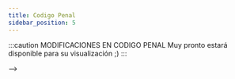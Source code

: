 ```yaml
---
title: Codigo Penal
sidebar_position: 5
---
```

:::caution MODIFICACIONES EN CODIGO PENAL
Muy pronto estará disponible para su visualización ;)
:::
<!--
# Código Penal Federal Del Estado De San Andreas
## Titulo Preliminar
### CAPÍTULO I - DE LAS GARANTÍAS PENALES Y DE LA APLICACIÓN DE LA LEY PENAL

El Código Penal define los delitos y faltas que constituyen los presupuestos de la aplicación de la forma suprema que
puede revestir el poder coactivo del Estado: la pena criminal. El Código Penal ha de tutelar los valores y principios básicos de convivencia social. Cuando esos valores y principios cambian, debe también cambiar.

#### Artículo 1

Son delitos las acciones y omisiones dolosas o imprudentes penadas por la ley.

#### Artículo 2

Las penas que pueden imponerse con arreglo a este Código, bien con carácter principal o accesorias, son privativas de libertad, de muerte, de otros derechos y multa.

#### Artículo 3

La cadena perpetua o pena de muerte es considerada la máxima pena capital y será aplicada como última instancia cuando todas las anteriores no hayan dado resultado positivo para la reinserción y/o reintegración del reo.

### CAPÍTULO II – DE LAS CAUSAS QUE EXIMEN DE LA RESPONSABILIDAD CRIMINAL

#### Artículo 4

Los menores de dieciocho años no serán responsables criminalmente con arreglo a este Código.

#### Artículo 5

Están exentos de responsabilidad criminal:

- **Artículo 5.1.** El que, al tiempo de cometer la infracción penal, a causa de cualquier anomalía o alteración
psíquica, no pueda comprender la ilicitud del hecho o actuar conforme a esa comprensión. El trastorno mental
transitorio no eximirá de pena cuando hubiese sido provocado por el sujeto con el propósito de cometer el delito o hubiera previsto o debido prever su comisión.

- **Artículo 5.2.** El que al tiempo de cometer la infracción penal se halle en estado de intoxicación plena por el
consumo de bebidas alcohólicas, drogas tóxicas, estupefacientes, sustancias psicotrópicas u otras que
produzcan efectos análogos, siempre que no haya sido buscado con el propósito de cometerla o no se hubiese
previsto o debido prever su comisión, o se halle bajo la influencia de un síndrome de abstinencia, a causa de
su dependencia de tales sustancias, que le impida comprender la ilicitud del hecho o actuar conforme a esa
comprensión.
- **Artículo 5.3.** El que obre en defensa de la persona o derechos propios o ajenos, siempre que sea una agresión ilegítima, haya una necesidad racional del medio empleado para impedirla o repelerla y falta de provocación suficiente por parte del defensor.
- **Artículo 5.4.** El que, en estado de necesidad, para evitar un mal propio o ajeno lesione un bien jurídico de otra persona o infrinja un deber, siempre que el mal causado no sea mayor que el que se trate de evitar, que la situación no haya sido provocada intencionadamente por el sujeto o que el necesitado no tenga, por su oficio o cargo, obligación de sacrificarse.
- **Artículo 5.5.** El que obre impulsado por miedo insuperable o en cumplimiento de un deber o en el ejercicio legítimo de un derecho, oficio o cargo.

### CAPÍTULO III – DE LAS CIRCUNSTANCIAS QUE ATENÚAN LA RESPONSABILIDAD CRIMINAL

#### Artículo 6

Son circunstancias atenuantes:

- **Artículo 6.1.** Las causas expresadas en el capítulo anterior, cuando no concurrieren todos los requisitos necesarios para eximir de responsabilidad en sus respectivos casos.
- **Artículo 6.2.** La de actuar el culpable a causa de su grave adicción a las sustancias mencionadas en el artículo 5.2.
- **Artículo 6.3.** La de obrar por causas o estímulos tan poderosos que hayan producido arrebato, obcecación u otro estado pasional de entidad semejante.
- **Artículo 6.4.** La de haber procedido el culpable, antes de conocer que el procedimiento judicial se dirige contra él, a confesar la infracción a las autoridades.
- **Artículo 6.5.** La de reparar, de forma eficaz, el daño causado a la víctima antes del juicio.
- **Artículo 6.6.** La de poner en conocimiento propio o ajeno, antes de conocer que el procedimiento judicial se dirige contra él, la perpetración de un delito o falta a fin de evitar su ulterior desarrollo.

### CAPÍTULO IV – DE LAS CIRCUNSTANCIAS AGRAVANTES

#### Artículo 7

Son circunstancias agravantes:

- **Artículo 7.1.** La de obrar con alevosía.
- **Artículo 7.2.** La de abusar de superioridad.
- **Artículo 7.3.** La de obrar mediante precio, recompensa o promesa.
- **Artículo 7.4.** La de premeditación.
- **Artículo 7.5.** La de reincidencia.
- **Artículo 7.6.** La de actuar por motivos racistas, xenófobos, discriminatorios, de odio, religiosos, políticos o de otra índole que vulneren los derechos fundamentales y las libertades públicas reconocidas en la Constitución y en los tratados internacionales ratificados.
- **Artículo 7.7.** La de cometer el delito para asegurar los resultados de otros delitos.
- **Artículo 7.8.** La de actuar con abuso de confianza.
- **Artículo 7.9.** La de actuar en grupo.

### CAPÍTULO V – DE LA PENA

#### Artículo 8

La pena es la privación o restricción de bienes jurídicos que puede imponerse por la comisión de un delito o falta. La pena tiene como finalidad la prevención, la retribución, la reinserción y la reeducación del reo.

#### Artículo 9

Las penas privativas de libertad se clasifican en leves, menos graves, graves y muy graves.

#### Artículo 10

Las penas privativas de libertad leves y menos graves se cumplirán en establecimientos abiertos, semiabiertos o en régimen de libertad vigilada, en la medida de lo posible.

#### Artículo 11

Las penas privativas de libertad graves se cumplirán en establecimientos cerrados y de máxima seguridad.

#### Artículo 12

Las penas privativas de libertad muy graves se cumplirán en establecimientos de máxima seguridad.

#### Artículo 13

Las penas de muerte se cumplirán mediante la administración de inyección letal.

#### Artículo 14

La pena de cadena perpetua se cumplirá en establecimientos de máxima seguridad con la posibilidad de revisión de condena cada 25 años.

#### Artículo 15

Las penas de privación de otros derechos se cumplirán de acuerdo con la naturaleza de los mismos y las circunstancias del reo.

#### Artículo 16

Las multas se impondrán en cuantía proporcional a la gravedad del hecho punible, atendiendo a las circunstancias personales y económicas del reo.

### CAPÍTULO VI – DE LAS MEDIDAS DE SEGURIDAD

#### Artículo 17

Las medidas de seguridad se aplicarán a aquellos inimputables o semiimputables que hayan cometido hechos que, de serlo, serían considerados delitos o faltas.

#### Artículo 18

Las medidas de seguridad pueden ser de internamiento, de libertad vigilada, de tratamiento ambulatorio, de hospitalización o de otras índoles que la autoridad estime pertinentes.

#### Artículo 19

La aplicación de medidas de seguridad se realizará a través de los medios y establecimientos apropiados para procurar la rehabilitación y reinserción social del sujeto.

## TÍTULO I – DE LOS DELITOS

### CAPÍTULO I – DE LOS DELITOS CONTRA LA VIDA

#### Artículo 20

El que matare a otro será castigado con pena de muerte o cadena perpetua, según la gravedad del caso.

#### Artículo 21

El que causare lesiones graves a otro será castigado con pena privativa de libertad grave.

#### Artículo 22

El que causare lesiones leves a otro será castigado con pena privativa de libertad leve.

### CAPÍTULO II – DE LOS DELITOS CONTRA LA LIBERTAD

#### Artículo 23

El que privare de libertad a otro será castigado con pena privativa de libertad grave.

#### Artículo 24

El que amenazare o coaccionare a otro para que haga, deje de hacer o tolere algo, será castigado con pena privativa de libertad grave.

#### Artículo 25

El que, sin estar autorizado, penetrare o permaneciere en el domicilio de otro, será castigado con pena privativa de libertad leve.

#### Artículo 26

El que traficare con personas, sometiéndolas a esclavitud o a prácticas análogas, será castigado con pena privativa de libertad muy grave.

### CAPÍTULO III – DE LOS DELITOS CONTRA LA INTEGRIDAD FÍSICA Y MORAL

#### Artículo 27

El que infligiere a otro tratos inhumanos, degradantes o vejatorios será castigado con pena privativa de libertad grave.

#### Artículo 28

El que causare daños materiales a otro será castigado con pena privativa de libertad leve o multa, según la gravedad del caso.

#### Artículo 29

El que difamare o calumniare a otro será castigado con pena privativa de libertad leve o multa, según la gravedad del caso.

### CAPÍTULO IV – DE LOS DELITOS CONTRA LA LIBERTAD SEXUAL

#### Artículo 30

El que atentare contra la libertad sexual de otro, será castigado con pena privativa de libertad grave.

#### Artículo 31

El que realizare actos de exhibicionismo obsceno en lugares públicos, será castigado con pena privativa de libertad leve o multa, según la gravedad del caso.

#### Artículo 32

El que indujere, promoviere, favoreciere o facilitare la prostitución de otra persona, será castigado con pena privativa de libertad grave.

### CAPÍTULO V – DE LOS DELITOS CONTRA LA INTEGRIDAD Y EL DESARROLLO DE LA PERSONALIDAD

#### Artículo 33

El que indujere a otro al consumo de drogas tóxicas, estupefacientes o sustancias psicotrópicas, será castigado con pena privativa de libertad grave.

#### Artículo 34


<!-- ## TÍTULO II – DISPOSICIONES FINALES -->
<!-- ### Disposición adicional primera. Impago de multas.
Se establece la cantidad de 120.000 $ como límite acumulativo en multas. En caso de alcanzar esa cifra, el reo tendrá
48 h. para proceder al pago total de dicha cantidad, de lo contrario será penado con cadena perpetua revisable. -->
<!-- ### Disposición adicional segunda. Cumplimiento de condenas.
Se establece la cantidad de 1 a 29 meses para el cumplimiento de condenas en los calabozos de Comisaría y de 30
meses en adelante en la Prisión Federal. -->
<!-- ### Disposición adicional tercera. Motivos atenuantes y agravantes.
Queda a criterio del mando en servicio el tiempo de reducción o ampliación de condenas en base a los motivos
expuestos en los artículos reflejados en los Capítulos II, III y IV. -->
<!-- ### Disposición adicional cuarta. Delitos de atracos a establecimientos y redadas a puntos de droga.
Como aclaración, se expone que los delitos tipificados de los artículos 49, 50, 51, 52 y 68 irán en conjunto por lo que no
se le podrá añadir a la condena ninguno de los motivos expuestos en los artículos reflejados en el Capítulo II. -->
<!-- ### Disposición final primera. Entrada en vigor.
El presente Código entrará en vigor desde su completa publicación en el «Boletín Oficial del Estado» y se aplicará a
todos los hechos punibles que se cometan a partir de su vigencia. -->
<!-- ### Disposición final segunda. Reformas.
El presente Código podrá ser reformado en cualquier momento y cualquier modificación será anunciada en el «Boletín
Oficial del Estado» y se aplicará a todos los hechos punibles que se cometan a partir de su vigencia. --> -->
